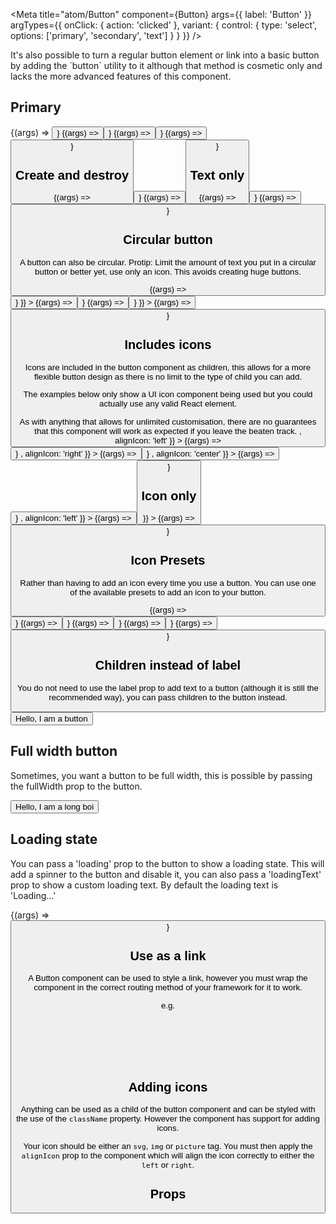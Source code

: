 

<Meta
  title="atom/Button"
  component={Button}
  args={{
    label: 'Button'
  }}
  argTypes={{
    onClick: { action: 'clicked' },
    variant: {
      control: {
        type: 'select',
        options: ['primary', 'secondary', 'text']
      }
    }
  }}
/>

<Title type="alpha">Button</Title>

<Description of={Button} />

<Tip>
  It's also possible to turn a regular button element or link into a basic
  button by adding the `button` utility to it although that method is cosmetic
  only and lacks the more advanced features of this component.
</Tip>

## Primary

<Canvas withSource="open">
  <Story
    name="Primary"
    args={{
      variant: 'primary',
      label: 'Primary'
    }}
  >
    {(args) => <Button {...args} />}
  </Story>
  <Story
    name="Secondary"
    args={{
      variant: 'secondary',
      label: 'Secondary'
    }}
  >
    {(args) => <Button {...args} />}
  </Story>
  <Story
    name="Tertiary"
    args={{
      variant: 'tertiary',
      label: 'Tertiary'
    }}
  >
    {(args) => <Button {...args} />}
  </Story>
  <Story
    name="Primary (disabled)"
    args={{
      variant: 'primary',
      disabled: true,
      label: 'Primary (disabled)'
    }}
  >
    {(args) => <Button {...args} />}
  </Story>
</Canvas>

## Create and destroy

<Canvas withSource="open">
  <Story
    name="create"
    args={{
      variant: 'create',
      label: 'create'
    }}
  >
    {(args) => <Button {...args} />}
  </Story>
  <Story
    name="destroy"
    args={{
      variant: 'destroy',
      label: 'destroy'
    }}
  >
    {(args) => <Button {...args} />}
  </Story>
</Canvas>

## Text only

<Canvas withSource="open">
  <Story
    name="Text only"
    args={{
      variant: 'text',
      label: 'Text only'
    }}
  >
    {(args) => <Button {...args} />}
  </Story>
  <Story
    name="Text only (disabled)"
    args={{
      variant: 'text',
      disabled: true,
      label: 'Text only (disabled)'
    }}
  >
    {(args) => <Button {...args} />}
  </Story>
</Canvas>

## Circular button

A button can also be circular. Protip: Limit the amount of text you
put in a circular button or better yet, use only an icon. This avoids creating
huge buttons.

<Canvas withSource="open">
  <Story
    name="Circular"
    args={{
      variant: 'primary',
      label: 'add',
      circular: true
    }}
  >
    {(args) => <Button {...args} />}
  </Story>
  <Story
    name="Circular with icon"
    args={{
      variant: 'primary',
      label: 'add',
      circular: true,
      iconOnly: true,
      children: <FaCoffee />
    }}
  >
    {(args) => <Button {...args} />}
  </Story>
  <Story
    name="Circular (disabled)"
    args={{
      variant: 'primary',
      disabled: true,
      label: 'add',
      circular: true
    }}
  >
    {(args) => <Button {...args} />}
  </Story>
  <Story
    name="Circular (destroy)"
    args={{
      variant: 'destroy',
      label: 'destroy',
      circular: true,
      iconOnly: true,
      children: <FaCoffee />
    }}
  >
    {(args) => <Button {...args} />}
  </Story>
</Canvas>

## Includes icons

Icons are included in the button component as children, this allows for a more
flexible button design as there is no limit to the type of child you can add.

The examples below only show a UI icon component being used but you could actually
use any valid React element.

<Tip type="danger">
  As with anything that allows for unlimited customisation, there are no
  guarantees that this component will work as expected if you leave the beaten
  track.
</Tip>

<Canvas withSource="open">
  <Story
    name="With Left Icon"
    args={{
      variant: 'primary',
      children: <FaCoffee />,
      alignIcon: 'left'
    }}
  >
    {(args) => <Button {...args} />}
  </Story>
  <Story
    name="With Right Icon"
    args={{
      variant: 'primary',
      children: <FaCoffee />,
      alignIcon: 'right'
    }}
  >
    {(args) => <Button {...args} />}
  </Story>
  <Story
    name="With Central Icon"
    args={{
      variant: 'primary',
      children: <FaCoffee />,
      alignIcon: 'center'
    }}
  >
    {(args) => <Button {...args} />}
  </Story>
  <Story
    name="With Icon (disabled)"
    args={{
      variant: 'primary',
      disabled: true,
      children: <FaCoffee />,
      alignIcon: 'left'
    }}
  >
    {(args) => <Button {...args} />}
  </Story>
</Canvas>

## Icon only

<Canvas withSource="open">
  <Story
    name="Icon only"
    args={{
      variant: 'primary',
      iconOnly: true,
      children: <FaCoffee />
    }}
  >
    {(args) => <Button {...args} />}
  </Story>
</Canvas>

## Icon Presets

Rather than having to add an icon every time you use a button. You can use one of the
available presets to add an icon to your button.

<Canvas withSource="open">
  <Story
    name="Add icon"
    args={{
      variant: 'create',
      iconOnly: true,
      preset: 'add'
    }}
  >
    {(args) => <Button {...args} />}
  </Story>
  <Story
    name="Edit icon"
    args={{
      variant: 'primary',
      iconOnly: true,
      preset: 'edit'
    }}
  >
    {(args) => <Button {...args} />}
  </Story>
  <Story
    name="delete icon"
    args={{
      variant: 'destroy',
      iconOnly: true,
      preset: 'delete'
    }}
  >
    {(args) => <Button {...args} />}
  </Story>
  <Story
    name="refresh icon"
    args={{
      variant: 'primary',
      iconOnly: true,
      preset: 'refresh'
    }}
  >
    {(args) => <Button {...args} />}
  </Story>
  <Story
    name="close icon"
    args={{
      variant: 'primary',
      iconOnly: true,
      preset: 'close'
    }}
  >
    {(args) => <Button {...args} />}
  </Story>
</Canvas>

## Children instead of label

You do not need to use the label prop to add text to a button (although it is still the recommended way),
you can pass children to the button instead.

<Canvas withSource="open">
  <Story name="With children instead of label">
   <Button>Hello, I am a button</Button>
  </Story>
</Canvas>

## Full width button

Sometimes, you want a button to be full width, this is possible by passing the fullWidth prop to the button.

<Canvas withSource="open">
  <Story name="Full-width button">
   <Button fullWidth>Hello, I am a long boi</Button>
  </Story>
</Canvas>

## Loading state

You can pass a 'loading' prop to the button to show a loading state. This will
add a spinner to the button and disable it, you can also pass a 'loadingText'
prop to show a custom loading text. By default the loading text is 'Loading...'

<Canvas withSource="open">
  <Story
    name="Loading"
    args={{
      variant: 'primary',
      label: 'Loading',
      loadingIndicator: 'Loading...',
      loading: true
    }}
  >
    {(args) => <Button {...args} />}
  </Story>
</Canvas>

## Use as a link

A Button component can be used to style a link, however you must wrap the component
in the correct routing method of your framework for it to work.

e.g.

```jsx
<Link href="/marketplace">
  <Button alignIcon="left">
    <FaArrowLeft /> Return to Home page
  </Button>
</Link>
```

## Adding icons

Anything can be used as a child of the button component and can be styled with
the use of the `className` property. However the component has support for
adding icons.

Your icon should be either an `svg`, `img` or `picture` tag. You must then apply the `alignIcon` prop to the component which will align
the icon correctly to either the `left` or `right`.


## Props

<ArgsTable of={Button} />
